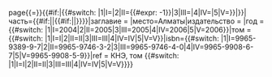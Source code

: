 <includeonly>{{книга|ссылка часть = {{#switch: {{{1}}}|1|I=https://commons.wikimedia.org/w/index.php?title=File:Kazakhstan_National_encyclopedia_(ru)_-_Vol_1_of_5_(2004).pdf&|2|II=https://commons.wikimedia.org/w/index.php?title=File:Kazakhstan_National_encyclopedia_(ru)_-_Vol_2_of_5_(2005).pdf&|3|III=https://commons.wikimedia.org/w/index.php?title=File:Kazakhstan_National_encyclopedia_(ru)_-_Vol_3_of_5_(2005).pdf&|4|IV=https://commons.wikimedia.org/w/index.php?title=File:Kazakhstan_National_encyclopedia_(ru)_-_Vol_4_of_5_(2006).pdf&|5|V=https://commons.wikimedia.org/w/index.php?title=File:Kazakhstan_National_encyclopedia_(ru)_-_Vol_5_of_5_(2006).pdf&}}page{{=}}{{#if:{{{2|}}}|{{#switch: {{{1}}}|1|I={{{2|}}}|2|II={{#expr: {{{2|}}}-1}}|3|III={{{2|}}}|4|IV={{{2|}}}|5|V={{{2|}}}}}|{{{стр|}}}}}|часть={{#if:{{{3|}}}|{{{3|}}}|{{#if:{{{статья|}}}|{{{статья|}}}|{{PAGENAME}}}}}}|заглавие = {{tsl|ru|Казахстан. Национальная энциклопедия|哈萨克斯坦国家百科全书|Казахстан. Национальная энциклопедия}}|место=Алматы|издательство = {{tsl|kk|Қазақ энциклопедиясы|哈萨克百科全书|Қазақ энциклопедиясы}}|год = {{#switch: {{{1}}}|1|I=2004|2|II=2005|3|III=2005|4|IV=2006|5|V=2006}}|том = {{#switch: {{{1}}}|1|I=I|2|II=II|3|III=III|4|IV=IV|5|V=V}}|isbn={{#switch: {{{1}}}|1|I=9965-9389-9-7|2|II=9965-9746-3-2|3|III=9965-9746-4-0|4|IV=9965-9908-6-7|5|V=9965-9908-5-9}}|ref = КНЭ, том {{#switch: {{{1}}}|1|I=I|2|II=II|3|III=III|4|IV=IV|5|V=V}}}}</includeonly><noinclude>

{{doc}}

</noinclude>